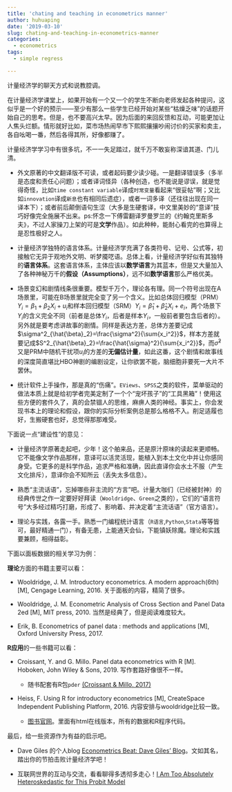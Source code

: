 ```yaml
---
title: 'chating and teaching in econometrics manner'
author: huhuaping
date: '2019-03-10'
slug: chating-and-teaching-in-econometrics-manner
categories:
  - econometrics
tags:
  - simple regress

---
```


计量经济学的聊天方式和说教腔调。

在计量经济学课堂上，如果开始有一个又一个的学生不断向老师发起各种提问，这似乎是一个好的预示——至少有那么一些学生已经开始对某些“枯燥乏味”的话题开始自己的思考。但是，也不要高兴太早。因为后面的来回反馈和互动，可能更加让人焦头烂额。情形就好比如，菜市场热闹早市下熙熙攘攘吵闹讨价的买家和卖主，各自吆喝一番，然后各得其所，好像都赚了。

计量经济学学习中有很多坑，不一一失足踏过，就千万不敢妄称深谙其道、门儿清。

- 外文原著的中文翻译版不可读，或者起码要少读少碰。一是翻译错误多（多半是态度和责任心问题）；或者译词怪异（各种创造，也不能说是谬误，就是觉得奇怪，比如`time constant variable`译成`时常变量`看起来“很妥帖”啊；又比如`innovation`译成`新息`也有相同后遗症），或者一词多译（还往往出现在同一译本下）；或者前后颠倒语句生涩（大多是生硬套译，中文里美妙的“意译”技巧好像完全施展不出来。ps:怀念一下傅雷翻译罗曼罗兰的《约翰克里斯多夫》，不过人家操刀上架的可是**文学**作品）。如此种种，能耐心看完的也算得上是忍性极好之人。

- 计量经济学独特的语言体系。计量经济学充满了各类符号、记号、公式等，初接触它无异于观地外文明、听梦魇呓语。总体上看，计量经济学好似有其独特的**语言体系**。这套语言体系，主体应该以**数学语言**为其蓝本，但是又大量加入了各种神秘万千的**假设（Assumptions）**，远不如**数学语言**那么严格优美。

- 场景变幻和剧情线条很重要。模型千万个，理论各有理。同一个符号出现在A场景里，可能在B场景里就完全变了另一个含义。比如总体回归模型（PRM）$Y_i = \beta_1 +\beta_2X_i +u_i$和样本回归模型（SRM）$Y_i = \hat{\beta}_1 + \hat{\beta}_2X_i +e_i$，两个场景下$Y_i$的含义完全不同（前者是总体$Y_i$，后者是样本$Y_i$，一般前者要包含后者的）。另外就是要考虑讲故事的剧情。同样是表达方差，总体方差要记成$\sigma^2_{\hat{\beta}_2}=\frac{\sigma^2}{\sum{x_i^2}}$，样本方差就要记成$S^2_{\hat{\beta}_2}=\frac{\hat{\sigma}^2}{\sum{x_i^2}}$，而$\hat{\sigma}^2$又是PRM中随机干扰项$u_i$的方差的**无偏估计量**，如此这番，这个剧情和故事线的深度简直堪比HBO神剧的编剧设定，让你欲罢不能，脑细胞非要死一大片不罢休。

- 统计软件上手操作，那是真的“伤痛”。`EViews`、`SPSS`之类的软件，菜单驱动的做法本质上就是给初学者完美定制了一个个“宠坏孩子”的“工具黑箱”！使用这些方便的套件久了，真的会禁锢人的思维，麻痹人类的神经。事实上，你会发现书本上的理论和假设，跟你的实际分析案例总是那么格格不入。削足适履也好，生搬硬套也好，总觉得那那难受。

下面说一点“建设性”的意见：

- 计量经济学原著走起吧，少年！这个舶来品，还是原汁原味的读起来更顺畅。它不能像文学作品那样，意译可以活灵活现，能植入到本土文化中并让你感同身受。它更多的是科学作品，追求严格和准确，因此直译你会水土不服（产生文化排斥），意译你会不知所云（丢失太多信息）。

- 熟悉“主流话语”，忘掉哪些非主流的“方言”吧。计量大咖们（已经被封神）的经典传世之作一定要好好拜读（`Wooldridge`、`Green`之类的），它们的“语言符号”大多经过精巧打磨，形成了、影响着、并决定着“主流话语”（官方语言）。

- 理论与实践，各露一手。熟悉一门编程统计语言（`R语言`,`Python`,`Stata`等等皆可，最好精通一门），有备无患，上能通天会仙，下能镇妖除魔。理论和实践要兼顾，相得益彰。

下面以面板数据的相关学习为例：

**理论**方面的书籍主要可以看：

- Wooldridge, J. M. Introductory econometrics. A modern approach(6th)  [M], Cengage Learning, 2016. 关于面板的内容，精简了很多。

- Wooldridge, J. M. Econometric Analysis of Cross Section and Panel Data 2ed  [M], MIT press, 2010. 当然是经典了，但是阅读难度较大。

- Erik, B. Econometrics of panel data : methods and applications  [M], Oxford University Press, 2017.


**R应用**的一些书籍可以看：

- Croissant, Y. and G. Millo. Panel data econometrics with R  [M]. Hoboken, John Wiley & Sons, 2019. 写作套路好像很不一样。

    - 随书配套有R包`pder` [(Croissant & Millo, 2017)](https://cran.r-project.org/web/packages/pder/index.html)

- Heiss, F. Using R for introductory econometrics  [M], CreateSpace Independent Publishing Platform, 2016. 内容安排与wooldridge比较一致。

    - [图书官网](http://www.urfie.net/)。里面有html在线版本，所有的数据和R程序代码。

最后，给一些资源作为有益的启示吧。

- Dave Giles 的个人blog [Econometrics Beat: Dave Giles' Blog](https://davegiles.blogspot.com/)。文如其名，踏出你的节拍击败计量经济学吧！

- 互联网世界的互动与交流，看看聊得多透彻多走心！[I Am Too Absolutely Heteroskedastic for This Probit Model](https://statmodeling.stat.columbia.edu/2011/12/08/a-short-back-and-forth-on-models-with-unequal-variances-leading-to-my-usual-suggestion-to-check-your-statistical-procedure-by-seeing-how-it-performs-on-fake-data/)


